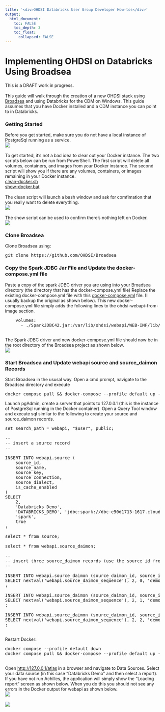 ---
title: '<div>OHDSI Databricks User Group Developer How-tos</div>'
output:
  html_document:
    toc: FALSE
    toc_depth: 3
    toc_float:
      collapsed: FALSE
---

<p>
			<h1>Implementing OHDSI on Databricks Using Broadsea</h1>
      <p>
        This is a DRAFT work in progress. 
        <br/>
        <br/>
        This guide will walk through the creation of a new OHDSI stack using 
        <a href="https://github.com/OHDSI/Broadsea">Broadsea</a> and using Databricks for the CDM on Windows. 
        This guide assumes that you have Docker installed and a CDM instance you can point to in Databricks. 
        <br/>
        <h3>Getting Started</h3>
        Before you get started, make sure you do not have a local instance of PostgreSql running as a service. 
        <br/>
        <img src="img/developer-how-tos/broadsea/00-check-postgres.png" />
        <br/>
        <br/>
        To get started, it's not a bad idea to clear out your Docker instance. 
        The two scripts below can be run from PowerShell. 
        The first script will delete all volumes, containers, and images from your Docker instance. 
        The second script will show you if there are any volumes, containers, or images remaining in your Docker instance.
        <br/>
        <a href="img/developer-how-tos/broadsea/scripts/clean-docker.sh">clean-docker.sh</a>
        <br/>
        <a href="img/developer-how-tos/broadsea/scripts/show-docker.bat">show-docker.bat</a>
        <br/>
        <br/>
        The clean script will launch a bash window and ask for comfimation that you really want to delete everything. 
        <br/>
        <img src="img/developer-how-tos/broadsea/01-clean.png" />
        <br/>
        <br/>
        The show script can be used to confirm there's nothing left on Docker. 
        <br/>
        <img src="img/developer-how-tos/broadsea/02-show.png" />
        <h3>Clone Broadsea</h3>
        Clone Broadsea using: 
        <br/>
        <pre class="prescrollable">git clone https://github.com/OHDSI/Broadsea</pre>
        <h3>Copy the Spark JDBC Jar File and Update the docker-compose.yml file</h3>
        Paste a copy of the spark JDBC driver you are using into your Broadsea directory 
        (the directory that has the docker-compose.yml file)
        Replace the existing docker-compose.yml file with this 
        <a download href="img/developer-how-tos/broadsea/scripts/docker-compose.yml">docker-compose.yml</a> file. 
        (I usually backup the original as shown below). 
        This new docker-compose.yml file simply adds the following lines to the ohdsi-webapi-from-image section.
<pre class="prescrollable">
    volumes:
      - ./SparkJDBC42.jar:/var/lib/ohdsi/webapi/WEB-INF/lib/SparkJDBC42.jar
</pre>
        <br/>
        The Spark JDBC driver and new docker-compose.yml file should now be in the root directory of the Broadsea project as shown below. 
        <br/>
        <img src="img/developer-how-tos/broadsea/03-copy-files.png" />
        <h3>Start Broadsea and Update webapi source and source_daimon Records</h3>
        Start Broadsea in the ususal way. 
        Open a cmd prompt, navigate to the Broadsea directory and execute 
<pre class="prescrollable">
docker compose pull && docker-compose --profile default up -d
</pre>    
        Launch pgAdmin, create a server that points to 127.0.0.1 (this is the instance of PostgreSql running in the Docker container). 
        Open a Query Tool window and execute sql similar to the following to create your source and source_daimon records. 
<pre class="prescrollable">
set search_path = webapi, "$user", public;

--
-- insert a source record
-- 

INSERT INTO webapi.source (
	source_id, 
	source_name, 
	source_key, 
	source_connection, 
	source_dialect,
	is_cache_enabled
) 
SELECT 
	2, 
	'Databricks Demo', 
	'DATABRICKS_DEMO', 'jdbc:spark://dbc-e50d1713-1617.cloud.databricks.com:443/default;transportMode=http;ssl=0;httpPath=sql/protocolv1/o/8143606694705459/0423-153323-uwnabn2j;AuthMech=3;UID=token;PWD=dapi9_REDACTED_MIDDLE_OF_THE_TOKEN_0aa2c1', 
	'spark',
	true
;

select * from source;

select * from webapi.source_daimon;

--
-- insert three source_daimon records (use the source id from the above query)
-- 

INSERT INTO webapi.source_daimon (source_daimon_id, source_id, daimon_type, table_qualifier, priority) 
SELECT nextval('webapi.source_daimon_sequence'), 2, 0, 'demo_cdm', 0
;

INSERT INTO webapi.source_daimon (source_daimon_id, source_id, daimon_type, table_qualifier, priority) 
SELECT nextval('webapi.source_daimon_sequence'), 2, 1, 'demo_cdm', 10
;

INSERT INTO webapi.source_daimon (source_daimon_id, source_id, daimon_type, table_qualifier, priority) 
SELECT nextval('webapi.source_daimon_sequence'), 2, 2, 'demo_cdm_results', 0
;
</pre>
        <br/>
        Restart Docker:
<pre class="prescrollable">
docker compose --profile default down 
docker compose pull && docker-compose --profile default up -d
</pre> 
        <br/>
        Open <a href="http://127.0.0.1/atlas">http://127.0.0.1/atlas</a> in a browser and navigate to Data Sources. 
        Select your data source (in this case "Databricks Demo" and then select a report). 
        If you have not run Achilles, the application will simply show the "Loading report" screen as shown below. 
        When you do this you should not see any errors in the Docker output for webapi as shown below. 
        <br/>
        <img src="img/developer-how-tos/broadsea/05-loading-report.png" />
        <br/>
        <br/>
        <img src="img/developer-how-tos/broadsea/06-docker-after-loading-reports.png" />
      </p>
</p>